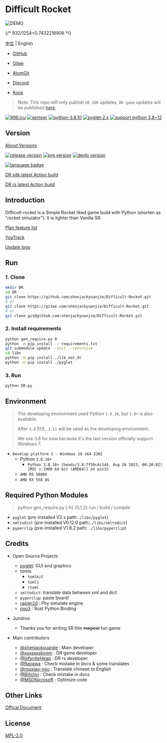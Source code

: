 
# Difficult Rocket

![DEMO](/demo.png)

{/* 932/1254=0.7432216906 */}
<ResponsiveIframe src="/dr0910-demo.mp4" ratio={0.7432216906} width="100%"></ResponsiveIframe>

[中文](../README.md) | English

- [GitHub](https://github.com/shenjackyuanjie/Difficult-Rocket)
- [Gitee](https://gitee.com/shenjackyuanjie/Difficult-Rocket)
- [AtomGit](https://atomgit.com/shenjackyuanjie/Difficult-Rocket)

- [Discord](https://discord.gg/kWzw2JrG6M)
- [Kook](https://kook.top/sRPjFG)

> Note: This repo will only publish `DR SDK` updates, `DR game` updates will be published [here](https://github.com/shenjackyuanjie/DR-game).

[![996.icu](https://img.shields.io/badge/996.icu-996.icu-red.svg)](https://996.icu)
[![semver](https://img.shields.io/badge/SemVer-2.0.0-blue.svg)](https://Semver.org/)
[![python-3.8.10](https://img.shields.io/badge/编写于_Python_版本-3.8.10-blue.svg)](https://Python.org)
[![pyglet-2.x](https://img.shields.io/badge/编写于_Pyglet_版本-2.x-blue.svg)](https://pyglet.org)
[![support python 3.8~12](https://img.shields.io/badge/Python-_3.8_~_3.12_-blue.svg)](https://Python.org)

## Version

[About Versions](src/version.md)

[![release version](https://img.shields.io/badge/Release-0.9.1.0-blue.svg)](https://github.com/shenjackyuanjie/Difficult-Rocket/releases)
[![pre version](https://img.shields.io/badge/Pre_Release-0.9.1.0-blue.svg)](https://github.com/shenjackyuanjie/Difficult-Rocket/releases)
[![devlo version](https://img.shields.io/badge/Devloping-0.9.2-blue.svg)](https://github.com/shenjackyuanjie/Difficult-Rocket/releases)

[![language badge](https://stats.deeptrain.net/repo/shenjackyuanjie/Difficult-Rocket?theme=dark)](https://stats.deeptrain.net/repo/shenjackyuanjie/Difficult-Rocket?theme=dark)

[DR sdk latest Action build](https://nightly.link/shenjackyuanjie/Difficult-Rocket/workflows/nuitka/main)

[DR rs latest Action build](https://nightly.link/shenjackyuanjie/Difficult-Rocket/workflows/dr_rs/main)

## Introduction

Difficult-rocket is a Simple Rocket liked game build with Python (shorten as "rocket simulator"). It is lighter than Vanilla SR.

[Plan feature list](src/plan_features/README.md)

[YouTrack](https://difficult-rocket.youtrack.cloud/projects/8dafd498-59c0-4ce7-9900-d9292e9ed1f0)

[Update logs](src/change_log/readme.md)

## Run

### 1. Clone

```bash title="clone.sh"
mkdir DR
cd DR
git clone https://github.com/shenjackyuanjie/Difficult-Rocket.git
# or
git clone https://gitee.com/shenjackyuanjie/Difficult-Rocket.git
# or
git clone git@github.com:shenjackyuanjie/Difficult-Rocket.git
```

### 2. Install requirements

```bash title="install.sh"
python gen_require.py 0
python -m pip install -r requirements.txt
git submodule update --init --recursive
cd libs
python -m pip install ./lib_not_dr
python -m pip install ./pyglet
```

### 3. Run

```bash title="run.sh"
python DR.py
```

## Environment

> The developing environment used Python `3.8.10`, but `3.8+` is also available.
>
> After `3.8` EOL, `3.11` will be used as the developing environment.
>
> We use 3.8 for now because it's the last version officially support Windows 7.

- `Develop platform 1 - Windows 10 x64 22H2`
  - Python `3.8.18+`
    - `Python 3.8.18+ (heads/3.8:7f59c4c1d4, Aug 26 2023, 00:20:02) [MSC v.1900 64 bit (AMD64)] on win32`
  - `AMD R5 5800X`
  - `AMD RX 558 8G`

## Required Python Modules

> python gen_require.py [-h] {0,1,2}
> run / build / compile

- `pyglet` (pre-installed V2.x path:`./libs/pyglet`)
- `xmltodict` (pre-installed V0.12.0 path:`./libs/xmltodict`)
- `pyperclip` (pre-installed V1.8.2 path: `./libs/pyperclip`)

## Credits

- Open Source Projects
  - [pyglet](https://github.com/pyglet/pyglet): GUI and graphics
  - tomls
    - `tomlkit`
    - `tomli`
    - `rtoml`
  - `xmltodict`: translate data between xml and dict
  - `pyperclip`: paste board!
  - [rapier2d](https://rapier.rs/) : Phy simulate engine
  - [pyo3](https://pyo3.rs/main) : Rust Python Binding

- Jundroo
  - Thanks you for writing SR this ~~magical~~ fun game

- Main contributors
  - [@shenjackyuanjie](https://github.com/shenjackyuanjie) : Main developer
  - [@sssssssboom](https://github.com/ssssssssboom) : DR game developer
  - [@InfyniteHeap](https://github.com/InfyniteHeap) : DR rs developer
  - [@Rayawa](https://github.com/Rayawa) : Check mistake in docs & some translates
  - [@rouxiao-you](https://github.com/ruoxiao-you) : Translate chinese to English
  - [@Billchyi](https://github.com/Billchyi) : Check mistake in docs
  - [@MSDNicrosoft](https://github.com/MSDNicrosoft) : Optimize code

## Other Links

[Offical Document](https://dr.shenjack.top)

## License

[MPL-2.0](LICENSE)

